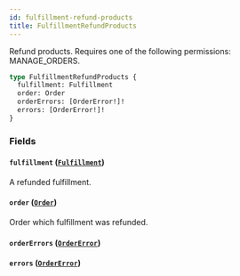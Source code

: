 ```yaml
---
id: fulfillment-refund-products
title: FulfillmentRefundProducts
---
```


Refund products. Requires one of the following permissions: MANAGE_ORDERS.

```graphql
type FulfillmentRefundProducts {
  fulfillment: Fulfillment
  order: Order
  orderErrors: [OrderError!]!
  errors: [OrderError!]!
}
```

### Fields

#### `fulfillment` ([`Fulfillment`](../../../developer/api-reference/objects/fulfillment))

A refunded fulfillment.

#### `order` ([`Order`](../../../developer/api-reference/objects/order))

Order which fulfillment was refunded.

#### `orderErrors` ([`OrderError`](../../../developer/api-reference/objects/order-error))

#### `errors` ([`OrderError`](../../../developer/api-reference/objects/order-error))
